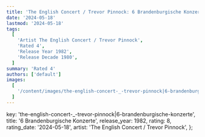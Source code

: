 ```yaml
---
title: 'The English Concert / Trevor Pinnock: 6 Brandenburgische Konzerte (1982)'
date: '2024-05-18'
lastmod: '2024-05-18'
tags:
  [
    'Artist The English Concert / Trevor Pinnock',
    'Rated 4',
    'Release Year 1982',
    'Release Decade 1980',
  ]
summary: 'Rated 4'
authors: ['default']
images:
  [
    '/content/images/the-english-concert-_-trevor-pinnock|6-brandenburgische-konzerte.jpg',
  ]
---
```


  key: 'the-english-concert-_-trevor-pinnock|6-brandenburgische-konzerte',
  title: '6 Brandenburgische Konzerte',
  release_year: 1982,
  rating: 8,
  rating_date: '2024-05-18',
  artist: 'The English Concert / Trevor Pinnock',
};

<MusicRating data={data} />

